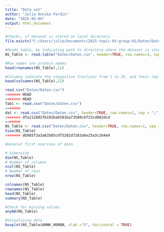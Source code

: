 ```yaml
---
title: "Data set"
author: "Julia Annika Ferdin"
date: "2025-05-04"
output: html_document
---
```

```r
#Checks, if dataset is stored on local directory
file.exists("C:/Users/julia/Documents/2025-topic-03-group-01/Daten/Daten.csv")
```
```r
#Reads table, by indicating path to directory where the dataset is stored, and stores it to variable NS_Table (NS for Non-synchronizied)
NS_Table <- read.table("Daten/Daten.csv", header=TRUE, row.names=1, sep = ";")
```

```r
#Row names are protein names
head(rownames(NS_Table),12)

#Columns indicate the respective fractions from 1 to 25, and their replicated
head(colnames(NS_Table),12)
```

```r
read.csv("Daten/Daten.csv")
<<<<<<< HEAD
<<<<<<< HEAD
Tab1 <- read.csv("Daten/Daten.csv")
=======
dat <- read.csv("Daten/Daten.csv", header=TRUE, row.names=1, sep = ";")
>>>>>>> dfa212802fb192ba8381ba73580c6f23cd082dcd
=======
NS_Table <- read.csv("Daten/Daten.csv", header=TRUE, row.names=1, sep = ";")
View(NS_Table)
>>>>>>> db985f3a3a63585cdf5202d7283a6e25a3c164e9
```


```r
#General first overview of data

# Dimension
dim(NS_Table)
# Number of columns
ncol(NS_Table)
# Number of rows
nrow(NS_Table)

colnames(NS_Table)
rownames(NS_Table)
head(NS_Table)
summary(NS_Table)
```

```r
#Check for missing values
anyNA(NS_Table)
```

```r
#Visualizing data
boxplot(NS_Table$AHNK_HUMAN, xlab ="X", horizontal = TRUE)
```
